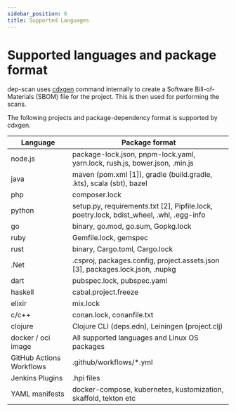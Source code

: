 ```yaml
---
sidebar_position: 6
title: Supported Languages
---
```

# Supported languages and package format

dep-scan uses [cdxgen](https://github.com/CycloneDX/cdxgen) command internally to create a Software Bill-of-Materials (SBOM) file for the project. This is then used for performing the scans.

The following projects and package-dependency format is supported by cdxgen.

| Language                 | Package format                                                                          |
| ------------------------ | --------------------------------------------------------------------------------------- |
| node.js                  | package-lock.json, pnpm-lock.yaml, yarn.lock, rush.js, bower.json, .min.js              |
| java                     | maven (pom.xml [1]), gradle (build.gradle, .kts), scala (sbt), bazel                    |
| php                      | composer.lock                                                                           |
| python                   | setup.py, requirements.txt [2], Pipfile.lock, poetry.lock, bdist_wheel, .whl, .egg-info |
| go                       | binary, go.mod, go.sum, Gopkg.lock                                                      |
| ruby                     | Gemfile.lock, gemspec                                                                   |
| rust                     | binary, Cargo.toml, Cargo.lock                                                          |
| .Net                     | .csproj, packages.config, project.assets.json [3], packages.lock.json, .nupkg           |
| dart                     | pubspec.lock, pubspec.yaml                                                              |
| haskell                  | cabal.project.freeze                                                                    |
| elixir                   | mix.lock                                                                                |
| c/c++                    | conan.lock, conanfile.txt                                                               |
| clojure                  | Clojure CLI (deps.edn), Leiningen (project.clj)                                         |
| docker / oci image       | All supported languages and Linux OS packages                                           |
| GitHub Actions Workflows | .github/workflows/\*.yml                                                                |
| Jenkins Plugins          | .hpi files                                                                              |
| YAML manifests           | docker-compose, kubernetes, kustomization, skaffold, tekton etc                         |
